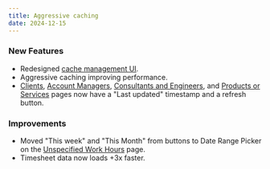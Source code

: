 ```yaml
---
title: Aggressive caching
date: 2024-12-15
---
```


### New Features

- Redesigned [cache management UI](/administrative/hit-refresh).
- Aggressive caching improving performance.
- [Clients](/about-us/clients), [Account Managers](/about-us/account-managers), [Consultants and Engineers](/about-us/consultants-and-engineers), and [Products or Services](/about-us/products-or-services) pages now have a "Last updated" timestamp and a refresh button.

### Improvements

- Moved "This week" and "This Month" from buttons to Date Range Picker on the [Unspecified Work Hours](/operational-summaries/unspecified-work-hours) page.
- Timesheet data now loads +3x faster.
